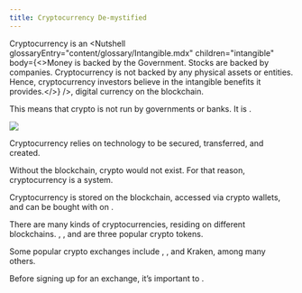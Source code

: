 ```yaml
---
title: Cryptocurrency De-mystified
---
```


Cryptocurrency is an <Nutshell glossaryEntry="content/glossary/Intangible.mdx" children="intangible" body={<>Money is backed by the Government. Stocks are backed by companies.      Cryptocurrency is not backed by any physical assets or entities.      Hence, cryptocurrency investors believe in the intangible benefits it provides.</>} />, digital currency on the blockchain.

This means that crypto is not run by governments or banks. It is <Nutshell glossaryEntry="content/glossary/Decentralized.mdx" children="decentralized" />.

![](/assets/3.jpg)

Cryptocurrency relies on <Nutshell glossaryEntry="content/glossary/blockchain.mdx" children="blockchain" /> technology to be secured, transferred, and created.

Without the blockchain, crypto would not exist. For that reason, cryptocurrency is a <Nutshell glossaryEntry="content/glossary/peer_to_peer.mdx" children="peer-to-peer (P2P)" /> system.

Cryptocurrency is stored on the blockchain, accessed via crypto wallets, and can be bought with <Nutshell glossaryEntry="content/glossary/fiat.mdx" children="FIAT" /> on <Nutshell glossaryEntry="content/glossary/crypto_exchange.mdx" children="crypto exchanges" />.

There are many kinds of cryptocurrencies, residing on different blockchains. <Nutshell glossaryEntry="content/glossary/bitcoin.mdx" children="Bitcoin" />, <Nutshell glossaryEntry="content/glossary/ethereum.mdx" children="Ethereum" />, and <Nutshell glossaryEntry="content/glossary/solana.mdx" children="Solana" /> are three popular crypto tokens.

Some popular crypto exchanges include <Nutshell glossaryEntry="content/glossary/coinbase.mdx" children="Coinbase" />, <Nutshell glossaryEntry="content/glossary/binance.mdx" children="Binance" />, and Kraken, among many others.

Before signing up for an exchange, it’s important to <Nutshell glossaryEntry="content/glossary/dyor.mdx" children="DYOR" />.
